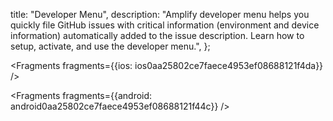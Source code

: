   title: "Developer Menu",
  description: "Amplify developer menu helps you quickly file GitHub issues with critical information (environment and device information) automatically added to the issue description. Learn how to setup, activate, and use the developer menu.",
};






<Fragments fragments={{ios: ios0aa25802ce7faece4953ef08688121f4da}} />



<Fragments fragments={{android: android0aa25802ce7faece4953ef08688121f44c}} />